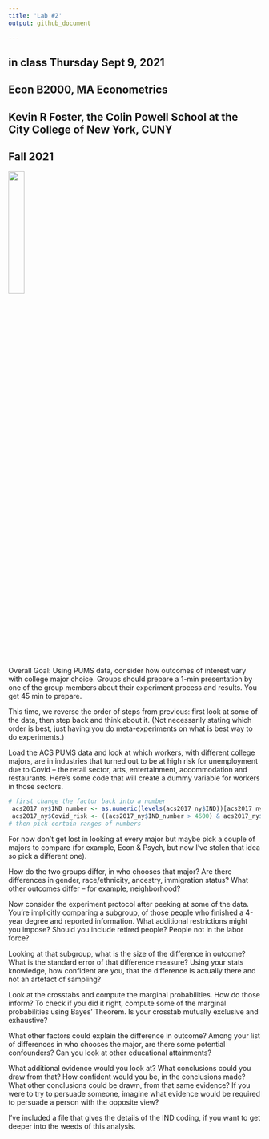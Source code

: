 ---
title: 'Lab #2'
output: github_document

---

## in class Thursday Sept 9, 2021
## Econ B2000, MA Econometrics
## Kevin R Foster, the Colin Powell School at the City College of New York, CUNY
## Fall 2021

![](2labs_c.jpg){width=25%}

Overall Goal: Using PUMS data, consider how outcomes of interest vary with college major choice. Groups should prepare a 1-min presentation by one of the group members about their experiment process and results. You get 45 min to prepare.

This time, we reverse the order of steps from previous: first look at some of the data, then step back and think about it. (Not necessarily stating which order is best, just having you do meta-experiments on what is best way to do experiments.)

Load the ACS PUMS data and look at which workers, with different college majors, are in industries that turned out to be at high risk for unemployment due to Covid -- the retail sector, arts, entertainment, accommodation and restaurants. Here's some code that will create a dummy variable for workers in those sectors.

``` {r eval = FALSE}
# first change the factor back into a number
 acs2017_ny$IND_number <- as.numeric(levels(acs2017_ny$IND))[acs2017_ny$IND]
 acs2017_ny$Covid_risk <- ((acs2017_ny$IND_number > 4600) & acs2017_ny$IND_number < 6000) | ((acs2017_ny$IND_number > 8500) & (acs2017_ny$IND_number < 8700))
# then pick certain ranges of numbers
```

For now don't get lost in looking at every major but maybe pick a couple of majors to compare (for example, Econ & Psych, but now I've stolen that idea so pick a different one). 

How do the two groups differ, in who chooses that major? Are there differences in gender, race/ethnicity, ancestry, immigration status? What other outcomes differ -- for example, neighborhood?

Now consider the experiment protocol after peeking at some of the data. You're implicitly comparing a subgroup, of those people who finished a 4-year degree and reported information. What additional restrictions might you impose? Should you include retired people? People not in the labor force?

Looking at that subgroup, what is the size of the difference in outcome? What is the standard error of that difference measure? Using your stats knowledge, how confident are you, that the difference is actually there and not an artefact of sampling?

Look at the crosstabs and compute the marginal probabilities. How do those inform? To check if you did it right, compute some of the marginal probabilities using Bayes' Theorem. Is your crosstab mutually exclusive and exhaustive?

What other factors could explain the difference in outcome? Among your list of differences in who chooses the major, are there some potential confounders? Can you look at other educational attainments?

What additional evidence would you look at? What conclusions could you draw from that? How confident would you be, in the conclusions made? What other conclusions could be drawn, from that same evidence? If you were to try to persuade someone, imagine what evidence would be required to persuade a person with the opposite view?

I've included a file that gives the details of the IND coding, if you want to get deeper into the weeds of this analysis.

